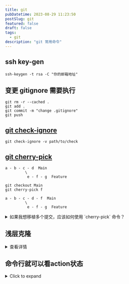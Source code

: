```yaml
---
title: git
pubDatetime: 2023-08-29 11:23:50
postSlug: git
featured: false
draft: false
tags:
  - git
description: "git 常用命令"
---
```


## ssh key-gen

```shell
ssh-keygen -t rsa -C "你的邮箱地址"
```

## 变更 gitignore 需要执行

```shell
git rm -r --cached .
git add .
git commit -m "change .gitignore"
git push
```

## [git check-ignore](https://git-scm.com/docs/git-check-ignore)

```shell
git check-ignore -v path/to/check
```

## [git cherry-pick](https://git-scm.com/docs/git-cherry-pick)

```shell
a - b - c - d  Main
         \
          e - f - g  Feature
```

```shell
git checkout Main
git cherry-pick f

```

```shell
a - b - c - d - f  Main
         \
          e - f - g  Feature
```

<details>
<summary>如果我想移植多个提交，应该如何使用 `cherry-pick` 命令？</summary>

如果你想移植多个提交，可以使用 `git cherry-pick` 命令来选择并应用这些提交。你可以选择单个提交、多个提交，或者一个提交范围。以下是详细的步骤和示例：

### 移植单个提交

如果你只想移植一个提交，可以直接使用提交的哈希值：

```bash
git cherry-pick <commit-hash>
```

例如：

```bash
git cherry-pick abc1234
```

### 移植多个提交

如果你想移植多个不连续的提交，可以在 `git cherry-pick` 命令后面列出所有提交的哈希值：

```bash
git cherry-pick <commit1> <commit2> <commit3>
```

例如：

```bash
git cherry-pick abc1234 def5678 ghi9012
```

### 移植一个提交范围

如果你想移植一个范围内的所有提交，可以使用 `A..B` 的语法，其中 `A` 是起始提交的前一个提交，`B` 是结束提交：

```bash
git cherry-pick A..B
```

例如，如果你想移植从 `commit1` 到 `commit5` 的所有提交（包括 `commit1` 和 `commit5`），可以这样做：

```bash
git cherry-pick commit1^..commit5
```

### 具体步骤

1. **查看提交历史**：首先，查看你想要移植的分支的提交历史，以确定从哪个提交开始。可以使用以下命令：

   ```bash
   git log 分支名
   ```

2. **找到目标提交的哈希值**：记下你想要移植的提交的哈希值。

3. **切换到目标分支**：使用 `checkout` 命令切换到你想要将更改移植到的分支：

   ```bash
   git checkout 目标分支名
   ```

4. **使用 `cherry-pick` 命令**：根据你的需求，选择适当的 `cherry-pick` 命令格式：

   - 移植单个提交：

     ```bash
     git cherry-pick abc1234
     ```

   - 移植多个提交：

     ```bash
     git cherry-pick abc1234 def5678 ghi9012
     ```

   - 移植一个提交范围：
     ```bash
     git cherry-pick commit1^..commit5
     ```

### 解决冲突

在使用 `cherry-pick` 时，可能会遇到合并冲突。Git 会提示你解决这些冲突，解决后需要使用 `git add` 添加解决后的文件，然后继续操作：

```bash
git add <resolved-file>
git cherry-pick --continue
```

如果你想中止 `cherry-pick` 操作，可以使用：

```bash
git cherry-pick --abort
```

通过以上步骤，你可以成功地将多个提交移植到另一个分支。

</details>

## 浅层克隆

<details>
<summary>查看详情</summary>

要进行 Git 的浅层克隆并只克隆某个特定的分支，可以使用以下命令：

```bash
git clone --depth 1 -b <分支名称> <仓库地址>
```

在这个命令中，`--depth 1` 表示只克隆最新的提交，而 `-b <分支名称>` 则指定了要克隆的分支。例如，如果你想要克隆名为 `feature-branch` 的分支，可以这样写：

```bash
git clone --depth 1 -b feature-branch https://github.com/example/repo.git
```

这样，你就会得到一个只包含 `feature-branch` 分支最新提交的浅层克隆，而不会下载该分支的完整历史记录。这种方法非常适合需要节省带宽和存储空间的场景，尤其是在处理大型仓库时[1](https://stackoverflow.com/questions/21833870/how-do-i-shallow-clone-a-repo-on-a-specific-branch)[2](https://graphite.dev/guides/git-shallow-clone)。

</details>

## 命令行就可以看action状态

<details>
<summary>Click to expand</summary>

在命令行中查看 GitHub Actions 的状态可以通过以下几种方法进行：

### 方法 1：使用 GitHub CLI

GitHub CLI (`gh`) 提供了查看 GitHub Actions 状态的功能。首先确保你已安装并登录了 GitHub CLI：

```bash
gh auth login
```

然后可以使用以下命令来查看最近一次 GitHub Actions 的状态：

```bash
gh run list
```

这会列出当前仓库的最近运行的 GitHub Actions 工作流。你可以进一步查看特定工作流的详细信息：

```bash
gh run view <run_id>
```

替换 `<run_id>` 为 `gh run list` 返回的工作流 ID，以获取该特定运行的详细信息和状态。

### 方法 2：使用 GitHub API

你可以通过 GitHub API 获取 Actions 状态。在终端中可以使用 `curl` 命令：

```bash
curl -H "Authorization: token YOUR_GITHUB_TOKEN" \
https://api.github.com/repos/USERNAME/REPOSITORY/actions/runs
```

这将返回仓库中最近运行的工作流的状态。替换 `YOUR_GITHUB_TOKEN`、`USERNAME` 和 `REPOSITORY` 为你的 GitHub Token、用户名和仓库名。

### 方法 3：通过浏览器打开最新 Actions

如果想快速在浏览器中打开当前仓库的 Actions 页面，可以直接运行：

```bash
gh repo view --web
```

然后在仓库页面中点击 **Actions** 标签来查看。

</details>
